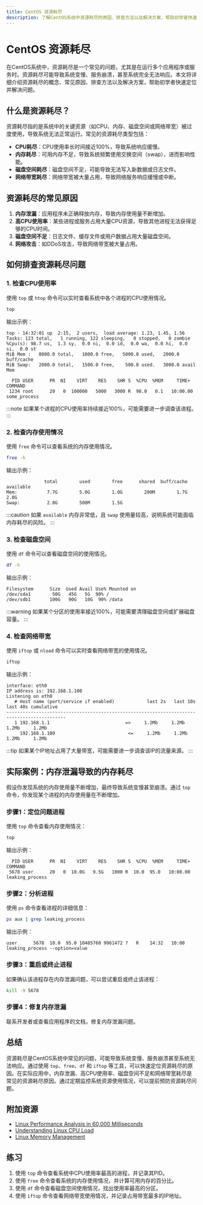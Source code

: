 ```yaml
---
title: CentOS 资源耗尽
description: 了解CentOS系统中资源耗尽的原因、排查方法以及解决方案，帮助初学者快速定位并解决问题。
---
```


# CentOS 资源耗尽

在CentOS系统中，资源耗尽是一个常见的问题，尤其是在运行多个应用程序或服务时。资源耗尽可能导致系统变慢、服务崩溃，甚至系统完全无法响应。本文将详细介绍资源耗尽的概念、常见原因、排查方法以及解决方案，帮助初学者快速定位并解决问题。

## 什么是资源耗尽？

资源耗尽指的是系统中的关键资源（如CPU、内存、磁盘空间或网络带宽）被过度使用，导致系统无法正常运行。常见的资源耗尽类型包括：

- **CPU耗尽**：CPU使用率长时间接近100%，导致系统响应缓慢。
- **内存耗尽**：可用内存不足，导致系统频繁使用交换空间（swap），进而影响性能。
- **磁盘空间耗尽**：磁盘空间不足，可能导致无法写入新数据或日志文件。
- **网络带宽耗尽**：网络带宽被大量占用，导致网络服务响应缓慢或中断。

## 资源耗尽的常见原因

1. **内存泄漏**：应用程序未正确释放内存，导致内存使用量不断增加。
2. **高CPU使用率**：某些进程或服务占用大量CPU资源，导致其他进程无法获得足够的CPU时间。
3. **磁盘空间不足**：日志文件、缓存文件或用户数据占用大量磁盘空间。
4. **网络攻击**：如DDoS攻击，导致网络带宽被大量占用。

## 如何排查资源耗尽问题

### 1. 检查CPU使用率

使用 `top` 或 `htop` 命令可以实时查看系统中各个进程的CPU使用情况。

```bash
top
```

输出示例：

```
top - 14:32:01 up  2:15,  2 users,  load average: 1.23, 1.45, 1.56
Tasks: 123 total,   1 running, 122 sleeping,   0 stopped,   0 zombie
%Cpu(s): 98.7 us,  1.3 sy,  0.0 ni,  0.0 id,  0.0 wa,  0.0 hi,  0.0 si,  0.0 st
MiB Mem :   8000.0 total,   1000.0 free,   5000.0 used,   2000.0 buff/cache
MiB Swap:   2000.0 total,   1500.0 free,    500.0 used.   3000.0 avail Mem

  PID USER      PR  NI    VIRT    RES    SHR S  %CPU  %MEM     TIME+ COMMAND
 1234 root      20   0  100000   5000   3000 R  98.0   0.1   10:00.00 some_process
```

:::note
如果某个进程的CPU使用率持续接近100%，可能需要进一步调查该进程。
:::

### 2. 检查内存使用情况

使用 `free` 命令可以查看系统的内存使用情况。

```bash
free -h
```

输出示例：

```
              total        used        free      shared  buff/cache   available
Mem:           7.7G        5.0G        1.0G        200M        1.7G        2.0G
Swap:          2.0G        500M        1.5G
```

:::caution
如果 `available` 内存非常低，且 `swap` 使用量较高，说明系统可能面临内存耗尽的风险。
:::

### 3. 检查磁盘空间

使用 `df` 命令可以查看磁盘空间的使用情况。

```bash
df -h
```

输出示例：

```
Filesystem      Size  Used Avail Use% Mounted on
/dev/sda1        50G   45G   5G  90% /
/dev/sdb1       100G   90G   10G  90% /data
```

:::warning
如果某个分区的使用率接近100%，可能需要清理磁盘空间或扩展磁盘容量。
:::

### 4. 检查网络带宽

使用 `iftop` 或 `nload` 命令可以实时查看网络带宽的使用情况。

```bash
iftop
```

输出示例：

```
interface: eth0
IP address is: 192.168.1.100
Listening on eth0
   # Host name (port/service if enabled)            last 2s   last 10s   last 40s cumulative
--------------------------------------------------------------------------------------------
   1 192.168.1.1                            =>     1.2Mb     1.2Mb     1.2Mb     1.2Mb
     192.168.1.100                           <=     1.2Mb     1.2Mb     1.2Mb     1.2Mb
```

:::tip
如果某个IP地址占用了大量带宽，可能需要进一步调查该IP的流量来源。
:::

## 实际案例：内存泄漏导致的内存耗尽

假设你发现系统的内存使用量不断增加，最终导致系统变慢甚至崩溃。通过 `top` 命令，你发现某个进程的内存使用量在不断增加。

### 步骤1：定位问题进程

使用 `top` 命令查看内存使用情况：

```bash
top
```

输出示例：

```
  PID USER      PR  NI    VIRT    RES    SHR S  %CPU  %MEM     TIME+ COMMAND
 5678 user      20   0  10.0G   9.5G   1000 R  10.0  95.0   10:00.00 leaking_process
```

### 步骤2：分析进程

使用 `ps` 命令查看进程的详细信息：

```bash
ps aux | grep leaking_process
```

输出示例：

```
user      5678  10.0  95.0 10485760 9961472 ?   R    14:32   10:00 leaking_process --option=value
```

### 步骤3：重启或终止进程

如果确认该进程存在内存泄漏问题，可以尝试重启或终止该进程：

```bash
kill -9 5678
```

### 步骤4：修复内存泄漏

联系开发者或查看应用程序的文档，修复内存泄漏问题。

## 总结

资源耗尽是CentOS系统中常见的问题，可能导致系统变慢、服务崩溃甚至系统无法响应。通过使用 `top`、`free`、`df` 和 `iftop` 等工具，可以快速定位资源耗尽的原因。在实际应用中，内存泄漏、高CPU使用率、磁盘空间不足和网络带宽耗尽是常见的资源耗尽原因。通过定期监控系统资源使用情况，可以提前预防资源耗尽问题。

## 附加资源

- [Linux Performance Analysis in 60,000 Milliseconds](https://netflixtechblog.com/linux-performance-analysis-in-60-000-milliseconds-accc10403c55)
- [Understanding Linux CPU Load](https://scoutapm.com/blog/understanding-load-averages)
- [Linux Memory Management](https://www.kernel.org/doc/html/latest/admin-guide/mm/index.html)

## 练习

1. 使用 `top` 命令查看系统中CPU使用率最高的进程，并记录其PID。
2. 使用 `free` 命令查看系统的内存使用情况，并计算可用内存的百分比。
3. 使用 `df` 命令查看磁盘空间使用情况，找出使用率最高的分区。
4. 使用 `iftop` 命令查看网络带宽使用情况，并记录占用带宽最多的IP地址。
